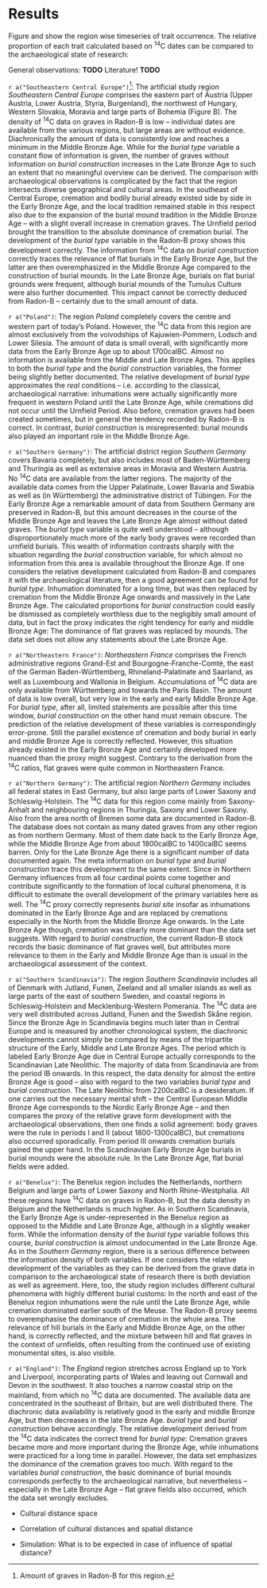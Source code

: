 # Results {#results}

Figure \ref{development_burial_type} and \ref{development_burial_construction} show the region wise timeseries of trait occurrence. The relative proportion of each trait calculated based on ^14^C dates can be compared to the archaeological state of research: \newline

General observations: **TODO**
Literature! **TODO**

`r a("Southeastern Central Europe")`^[Amount of graves in Radon-B for this region.]:
The artificial study region *Southeastern Central Europe* comprises the eastern part of Austria (Upper Austria, Lower Austria, Styria, Burgenland), the northwest of Hungary, Western Slovakia, Moravia and large parts of Bohemia (Figure \ref{map} B). The density of ^14^C data on graves in Radon-B is low -- individual dates are available from the various regions, but large areas are without evidence. Diachronically the amount of data is consistently low and reaches a minimum in the Middle Bronze Age. While for the *burial type* variable a constant flow of information is given, the number of graves without information on *burial construction* increases in the Late Bronze Age to such an extent that no meaningful overview can be derived. The comparison with archaeological observations is complicated by the fact that the region intersects diverse geographical and cultural areas. In the southeast of Central Europe, cremation and bodily burial already existed side by side in the Early Bronze Age, and the local tradition remained stable in this respect also due to the expansion of the burial mound tradition in the Middle Bronze Age -- with a slight overall increase in cremation graves. The Urnfield period brought the transition to the absolute dominance of cremation burial. The development of the *burial type* variable in the Radon-B proxy shows this development correctly. The information from ^14^C data on *burial construction* correctly traces the relevance of flat burials in the Early Bronze Age, but the latter are then overemphasized in the Middle Bronze Age compared to the construction of burial mounds. In the Late Bronze Age, burials on flat burial grounds were frequent, although burial mounds of the Tumulus Culture were also further documented. This impact cannot be correctly deduced from Radon-B -- certainly due to the small amount of data.

`r a("Poland")`:
The region *Poland* completely covers the centre and western part of today's Poland. However, the ^14^C data from this region are almost exclusively from the voivodships of Kajuwien-Pommern, Lodsch and Lower Silesia. The amount of data is small overall, with significantly more data from the Early Bronze Age up to about 1700calBC. Almost no information is available from the Middle and Late Bronze Ages. This applies to both the *burial type* and the *burial construction* variables, the former being slightly better documented. The relative development of *burial type* approximates the *real* conditions -- i.e. according to the classical, archaeological narrative: inhumations were actually significantly more frequent in western Poland until the Late Bronze Age, while cremations did not occur until the Urnfield Period. Also before, cremation graves had been created sometimes, but in general the tendency recorded by Radon-B is correct. In contrast, *burial construction* is misrepresented: burial mounds also played an important role in the Middle Bronze Age. 

`r a("Southern Germany")`:
The artificial district region *Southern Germany* covers Bavaria completely, but also includes most of Baden-Württemberg and Thuringia as well as extensive areas in Moravia and Western Austria. No ^14^C data are available from the latter regions. The majority of the available data comes from the Upper Palatinate, Lower Bavaria and Swabia as well as (in Württemberg) the administrative district of Tübingen. For the Early Bronze Age a remarkable amount of data from Southern Germany are preserved in Radon-B, but this amount decreases in the course of the Middle Bronze Age and leaves the Late Bronze Age almost without dated graves. The *burial type* variable is quite well understood -- although disproportionately much more of the early body graves were recorded than urnfield burials. This wealth of information contrasts sharply with the situation regarding the *burial construction* variable, for which almost no information from this area is available throughout the Bronze Age. If one considers the relative development calculated from Radon-B and compares it with the archaeological literature, then a good agreement can be found for *burial type*. Inhumation dominated for a long time, but was then replaced by cremation from the Middle Bronze Age onwards and massively in the Late Bronze Age. The calculated proportions for *burial construction* could easily be dismissed as completely worthless due to the negligibly small amount of data, but in fact the proxy indicates the right tendency for early and middle Bronze Age: The dominance of flat graves was replaced by mounds. The data set does not allow any statements about the Late Bronze Age.

`r a("Northeastern France")`:
*Northeastern France* comprises the French administrative regions Grand-Est and Bourgogne-Franche-Comté, the east of the German Baden-Württemberg, Rhineland-Palatinate and Saarland, as well as Luxembourg and Wallonia in Belgium. Accumulations of ^14^C data are only available from Württemberg and towards the Paris Basin. The amount of data is low overall, but very low in the early and early Middle Bronze Age. For *burial type*, after all, limited statements are possible after this time window, *burial construction* on the other hand must remain obscure. The prediction of the relative development of these variables is correspondingly error-prone. Still the parallel existence of cremation and body burial in early and middle Bronze Age is correctly reflected. However, this situation already existed in the Early Bronze Age and certainly developed more nuanced than the proxy might suggest. Contrary to the derivation from the ^14^C ratios, flat graves were quite common in Northeastern France.

`r a("Northern Germany")`:
The artificial region *Northern Germany* includes all federal states in East Germany, but also large parts of Lower Saxony and Schleswig-Holstein. The ^14^C data for this region come mainly from Saxony-Anhalt and neighbouring regions in Thuringia, Saxony and Lower Saxony. Also from the area north of Bremen some data are documented in Radon-B. The database does not contain as many dated graves from any other region as from northern Germany. Most of them date back to the Early Bronze Age, while the Middle Bronze Age from about 1800calBC to 1400calBC seems barren. Only for the Late Bronze Age there is a significant number of data documented again. The meta information on *burial type* and *burial construction* trace this development to the same extent. Since in Northern Germany influences from all four cardinal points come together and contribute significantly to the formation of local cultural phenomena, it is difficult to estimate the overall development of the primary variables here as well. The ^14^C proxy correctly represents *burial site* insofar as inhumations dominated in the Early Bronze Age and are replaced by cremations especially in the North from the Middle Bronze Age onwards. In the Late Bronze Age though, cremation was clearly more dominant than the data set suggests. With regard to *burial construction*, the current Radon-B stock records the basic dominance of flat graves well, but attributes more relevance to them in the Early and Middle Bronze Age than is usual in the archaeological assessment of the context.

`r a("Southern Scandinavia")`:
The region *Southern Scandinavia* includes all of Denmark with Jutland, Funen, Zeeland and all smaller islands as well as large parts of the east of southern Sweden, and coastal regions in Schleswig-Holstein and Mecklenburg-Western Pomerania. The ^14^C data are very well distributed across Jutland, Funen and the Swedish Skåne region. Since the Bronze Age in Scandinavia begins much later than in Central Europe and is measured by another chronological system, the diachronic developments cannot simply be compared by means of the tripartite structure of the Early, Middle and Late Bronze Ages. The period which is labeled Early Bronze Age due in Central Europe actually corresponds to the Scandinavian Late Neolithic. The majority of data from Scandinavia are from the period IB onwards. In this respect, the data density for almost the entire Bronze Age is good -- also with regard to the two variables *burial type* and *burial construction*. The Late Neolithic from 2200calBC is a desideratum. If one carries out the necessary mental shift -- the Central European Middle Bronze Age corresponds to the Nordic Early Bronze Age -- and then compares the proxy of the relative grave form development with the archaeological observations, then one finds a solid agreement: body graves were the rule in periods I and II (about 1800-1300calBC), but cremations also occurred sporadically. From period III onwards cremation burials gained the upper hand. In the Scandinavian Early Bronze Age burials in burial mounds were the absolute rule. In the Late Bronze Age, flat burial fields were added. 

`r a("Benelux")`:
The Benelux region includes the Netherlands, northern Belgium and large parts of Lower Saxony and North Rhine-Westphalia. All these regions have ^14^C data on graves in Radon-B, but the data density in Belgium and the Netherlands is much higher. As in Southern Scandinavia, the Early Bronze Age is under-represented in the Benelux region as opposed to the Middle and Late Bronze Age, although in a slightly weaker form. While the information density of the *burial type* variable follows this course, *burial construction* is almost undocumented in the Late Bronze Age. As in the *Southern Germany* region, there is a serious difference between the information density of both variables. If one considers the relative development of the variables as they can be derived from the grave data in comparison to the archaeological state of research there is both deviation as well as agreement. Here, too, the study region includes different cultural phenomena with highly different burial customs: In the north and east of the Benelux region inhumations were the rule until the Late Bronze Age, while cremation dominated earlier south of the Meuse. The Radon-B proxy seems to overemphasise the dominance of cremation in the whole area. The relevance of hill burials in the Early and Middle Bronze Age, on the other hand, is correctly reflected, and the mixture between hill and flat graves in the context of urnfields, often resulting from the continued use of existing monumental sites, is also visible.  
 
`r a("England")`:
The *England* region stretches across England up to York and Liverpool, incorporating parts of Wales and leaving out Cornwall and Devon in the southwest. It also touches a narrow coastal strip on the mainland, from which no ^14^C data are documented. The available data are concentrated in the southeast of Britain, but are well distributed there. The diachronic data availability is relatively good in the early and middle Bronze Age, but then decreases in the late Bronze Age. *burial type* and *burial construction* behave accordingly. The relative development derived from the ^14^C data indicates the correct trend for *burial type*: Cremation graves became more and more important during the Bronze Age, while inhumations were practiced for a long time in parallel. However, the data set emphasizes the dominance of the cremation graves too much. With regard to the variables *burial construction*, the basic dominance of burial mounds corresponds perfectly to the archaeological narrative, but nevertheless -- especially in the Late Bronze Age -- flat grave fields also occurred, which the data set wrongly excludes.

- Cultural distance space

- Correlation of cultural distances and spatial distance

- Simulation: What is to be expected in case of influence of spatial distance?
